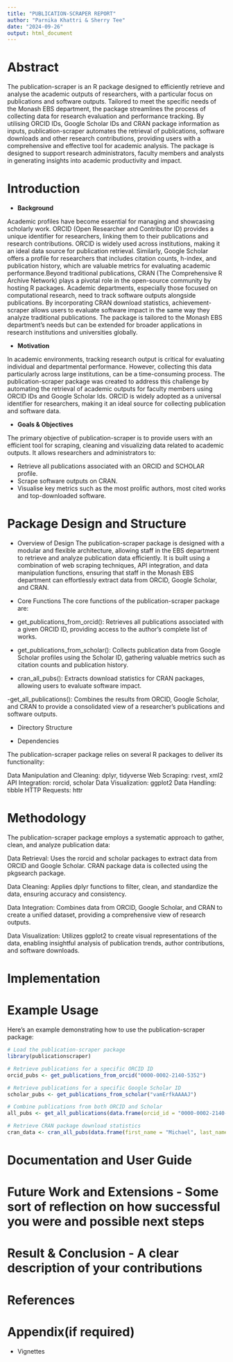 ```yaml
---
title: "PUBLICATION-SCRAPER REPORT"
author: "Parnika Khattri & Sherry Tee"
date: "2024-09-26"
output: html_document
---
```


# Abstract 

The publication-scraper is an R package designed to efficiently retrieve and analyse the academic outputs of researchers, with a particular focus on publications and software outputs. Tailored to meet the specific needs of the Monash EBS department, the package streamlines the process of collecting data for research evaluation and performance tracking. By utilising ORCID IDs, Google Scholar IDs and CRAN package information as inputs, publication-scraper automates the retrieval of publications, software downloads and other research contributions, providing users with a comprehensive and effective tool for academic analysis. The package is designed to support research administrators, faculty members and analysts in generating insights into academic productivity and impact.

# Introduction

-   **Background**

Academic profiles have become essential for managing and showcasing scholarly work. ORCID (Open Researcher and Contributor ID) provides a unique identifier for researchers, linking them to their publications and research contributions. ORCID is widely used across institutions, making it an ideal data source for publication retrieval. Similarly, Google Scholar offers a profile for researchers that includes citation counts, h-index, and publication history, which are valuable metrics for evaluating academic performance.Beyond traditional publications, CRAN (The Comprehensive R Archive Network) plays a pivotal role in the open-source community by hosting R packages. Academic departments, especially those focused on computational research, need to track software outputs alongside publications. By incorporating CRAN download statistics, achievement-scraper allows users to evaluate software impact in the same way they analyze traditional publications. The package is tailored to the Monash EBS department’s needs but can be extended for broader applications in research institutions and universities globally.

-   **Motivation**

In academic environments, tracking research output is critical for evaluating individual and departmental performance. However, collecting this data particularly across large institutions, can be a time-consuming process. The publication-scraper package was created to address this challenge by automating the retrieval of academic outputs for faculty members using ORCID IDs and Google Scholar Ids. ORCID is widely adopted as a universal identifier for researchers, making it an ideal source for collecting publication and software data.

-   **Goals & Objectives**

The primary objective of publication-scraper is to provide users with an efficient tool for scraping, cleaning and visualizing data related to academic outputs. It allows researchers and administrators to:

-   Retrieve all publications associated with an ORCID and SCHOLAR profile.
-   Scrape software outputs on CRAN.
-   Visualise key metrics such as the most prolific authors, most cited works and top-downloaded software.

# Package Design and Structure 

-   Overview of Design
The publication-scraper package is designed with a modular and flexible architecture, allowing staff in the EBS department to retrieve and analyze publication data efficiently. It is built using a combination of web scraping techniques, API integration, and data manipulation functions, ensuring that staff in the Monash EBS department can effortlessly extract data from ORCID, Google Scholar, and CRAN.

-   Core Functions
The core functions of the publication-scraper package are:

- get_publications_from_orcid(): Retrieves all publications associated with a given ORCID ID, providing access to the author’s complete list of works.

- get_publications_from_scholar(): Collects publication data from Google Scholar profiles using the Scholar ID, gathering valuable metrics such as citation counts and publication history.

- cran_all_pubs(): Extracts download statistics for CRAN packages, allowing users to evaluate software impact.

-get_all_publications(): Combines the results from ORCID, Google Scholar, and CRAN to provide a consolidated view of a researcher’s publications and software outputs.

-   Directory Structure


-   Dependencies

The publication-scraper package relies on several R packages to deliver its functionality:

Data Manipulation and Cleaning: dplyr, tidyverse
Web Scraping: rvest, xml2
API Integration: rorcid, scholar
Data Visualization: ggplot2
Data Handling: tibble
HTTP Requests: httr

# Methodology

The publication-scraper package employs a systematic approach to gather, clean, and analyze publication data:

Data Retrieval: Uses the rorcid and scholar packages to extract data from ORCID and Google Scholar. CRAN package data is collected using the pkgsearch package.

Data Cleaning: Applies dplyr functions to filter, clean, and standardize the data, ensuring accuracy and consistency.

Data Integration: Combines data from ORCID, Google Scholar, and CRAN to create a unified dataset, providing a comprehensive view of research outputs.

Data Visualization: Utilizes ggplot2 to create visual representations of the data, enabling insightful analysis of publication trends, author contributions, and software downloads.

# Implementation

# Example Usage

Here's an example demonstrating how to use the publication-scraper package:
```r
# Load the publication-scraper package
library(publicationscraper)

# Retrieve publications for a specific ORCID ID
orcid_pubs <- get_publications_from_orcid("0000-0002-2140-5352")

# Retrieve publications for a specific Google Scholar ID
scholar_pubs <- get_publications_from_scholar("vamErfkAAAAJ")

# Combine publications from both ORCID and Scholar
all_pubs <- get_all_publications(data.frame(orcid_id = "0000-0002-2140-5352", scholar_id = "vamErfkAAAAJ"))

# Retrieve CRAN package download statistics
cran_data <- cran_all_pubs(data.frame(first_name = "Michael", last_name = "Hyndman"))

```


# Documentation and User Guide

# Future Work and Extensions - Some sort of reflection on how successful you were and possible next steps

# Result & Conclusion - A clear description of your contributions

# References

# Appendix(if required)

-   Vignettes

